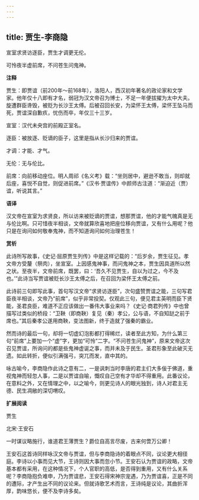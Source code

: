 ```yaml
---
---
---
```

title: 贾生-李商隐
---

宣室求贤访逐臣，贾生才调更无伦。

可怜夜半虚前席，不问苍生问鬼神。

**注释**

贾生：即贾谊（前200年～前168年），洛阳人，西汉初年著名的政论家和文学家。他年仅十八即有才名，弱冠为汉文帝召为博士，不足一年便拔擢为太中大夫。旋遭群臣谗毁，被贬为长沙王太傅。后被召回长安，为梁怀王太傅，梁怀王坠马而死，贾谊深自歉疚，忧伤而卒，年仅三十三岁。

宣室：汉代未央宫的前殿正室名。

逐臣：被放逐、贬谪的臣子，这里是指从长沙归来的贾谊。

才调：才能、才气。

无伦：无与伦比。

前席：向前移动座位。明人周祁《名义考》载：“坐则居中，避逊不敢当，则却就后座，喜悦不自觉，则促进前席。”《汉书·贾谊传》中颜师古注道：“渐迫近（贾）谊，听说其言。”

**语译**

汉文帝在宣室为求贤良，所以访来被贬谪的贾谊，想那贾谊，他的才能气魄真是无与伦比啊。只可惜夜半相谈，文帝就算欣喜地把座位移向贾谊，又有什么用呢？他只是在询问如何敬奉鬼神，而不知道询问如何治理苍生！

**赏析**

此诗所写故事，《史记·屈原贾生列传》中是这样记载的：“后岁余，贾生征见。孝文帝方受釐（祭肉），坐宣室。上因感鬼神事，而问鬼神之本，贾生因具道所以然之状。至夜半，文帝前席，既罢，曰：‘吾久不见贾生，自以为过之，今不及也。’”此诗当写贾谊被贬长沙王太傅之后，在召回为梁怀王太傅之前。

此诗前三句即写此事，首句写汉文帝“求贤访逐臣”，次句盛赞贾谊之能，三句写君臣夜半相谈，文帝乃“前席”，似乎非常投契。仅观此三句，便见君主英明而臣下贤能，圣君良臣，难道不正应该做出一番伟大事业来吗？《史记·商君列传》中也曾描写过类似的桥段：“卫鞅（即商鞅）复见（秦）孝公，公与语，不自知跶之前于席也。”其后秦孝公遂用商鞅，变法图新，终于造就了强秦的霸业。

然而诗的最后一句，却将一切虚幻泡影都打得稀烂，读者至此方知，为什么第三句“前席”上要加一个“虚”字，更加“可怜”二字。“不问苍生问鬼神”，原来文帝这次召见贾谊，所询问的都是些鬼神虚诞之事，而并未及于民生。圣君形象至此破灭无遗。如此转折，便似引满强弓，突兀而发，直中其的。

咏古喻今，李商隐作此诗之意有二，一是讽刺当时李唐的君主们大多佞于佛道，重视鬼神而轻忽人事，二是以贾谊自喻，慨叹自己空有才华却不得重用。此番议论，在意料之外，又在情理之中，以之喻今，则更见诗人的眼光独到，诗人对君主无德、民生凋敝的深切喟叹。

**扩展阅读**

贾生

北宋·王安石

一时谋议略施行，谁道君王薄贾生？爵位自高言尽废，古来何啻万公卿！

王安石这首诗同样咏汉文帝与贾谊，但与李商隐诗的着眼点不同，议论更大相径庭。李诗以小事而见大节，王诗则因大事而忽小节。王安石认为贾谊的政略，文帝基本都有采用，在这种情况下，个人官职的高低，是否得到重用，又有什么关系呢？李商隐抱负难申，乃为贾谊悲，王安石得宋神宗宠遇，乃为贾谊喜，正是不同的遭际，才产生出不同的议论来。但就诗歌艺术而言，王诗纯是议论，其曲折浑厚，韵味悠长，便不及李诗多矣。